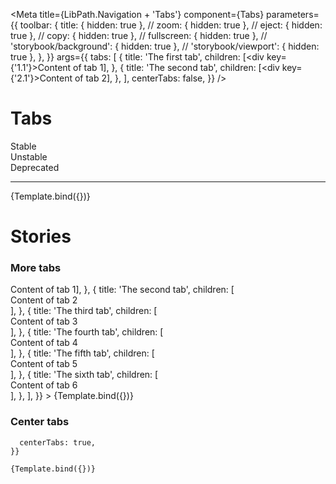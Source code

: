 

<Meta
  title={LibPath.Navigation + 'Tabs'}
  component={Tabs}
  parameters={{
    toolbar: {
      title: { hidden: true },
      // zoom: { hidden: true },
      // eject: { hidden: true },
      // copy: { hidden: true },
      // fullscreen: { hidden: true },
      // 'storybook/background': { hidden: true },
      // 'storybook/viewport': { hidden: true },
    },
  }}
  args={{
    tabs: [
      {
        title: 'The first tab',
        children: [<div key={'1.1'}>Content of tab 1</div>],
      },
      {
        title: 'The second tab',
        children: [<div key={'2.1'}>Content of tab 2</div>],
      },
    ],
    centerTabs: false,
  }}
/>

# Tabs

<div
  style={{
    borderRadius: '999999px',
    display: 'inline-block',
    padding: '2px 8px',
    fontSize: '14px',
    lineHeight: '20px',
    fontWeight: '700',
    textAlign: 'center',
    letterSpacing: '0.25px',
    backgroundColor: '#138849',
    color: '#ffffff',
    marginBottom: '16px',
    marginRight: '3px',
  }}
>
  Stable
</div>

<div
  style={{
    borderRadius: '999999px',
    display: 'inline-block',
    padding: '2px 8px',
    fontSize: '14px',
    lineHeight: '20px',
    fontWeight: '700',
    textAlign: 'center',
    letterSpacing: '0.25px',
    backgroundColor: '#D2CB3F',
    color: '#ffffff',
    marginBottom: '16px',
    marginRight: '3px',
  }}
>
  Unstable
</div>

<div
  style={{
    borderRadius: '999999px',
    display: 'inline-block',
    padding: '2px 8px',
    fontSize: '14px',
    lineHeight: '20px',
    fontWeight: '700',
    textAlign: 'center',
    letterSpacing: '0.25px',
    backgroundColor: '#D23F47',
    color: '#ffffff',
    marginBottom: '16px',
    marginRight: '3px',
  }}
>
  Deprecated
</div>

<hr />

<Preview withToolbar>
  <Story name="Tabs">{Template.bind({})}</Story>
</Preview>

<Props story="Tabs" />

# Stories

### More tabs

<Canvas>
  <Story
    name="More tabs"
    args={{
      tabs: [
        {
          title: 'The first tab',
          children: [<div key={'1.1'}>Content of tab 1</div>],
        },
        {
          title: 'The second tab',
          children: [<div key={'2.1'}>Content of tab 2</div>],
        },
        {
          title: 'The third tab',
          children: [<div key={'3.1'}>Content of tab 3</div>],
        },
        {
          title: 'The fourth tab',
          children: [<div key={'4.1'}>Content of tab 4</div>],
        },
        {
          title: 'The fifth tab',
          children: [<div key={'5.1'}>Content of tab 5</div>],
        },
        {
          title: 'The sixth tab',
          children: [<div key={'6.1'}>Content of tab 6</div>],
        },
      ],
    }}
  >
    {Template.bind({})}
  </Story>
</Canvas>

### Center tabs

<Canvas>
  <Story
    name="Center tabs"
    args={{
      
      centerTabs: true,
    }}
  >
    {Template.bind({})}
  </Story>
</Canvas>
